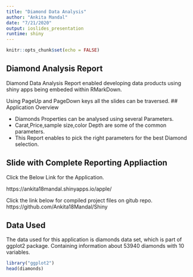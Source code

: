 ```yaml
---
title: "Diamond Data Analysis"
author: "Ankita Mandal"
date: "7/21/2020"
output: ioslides_presentation
runtime: shiny
---
```


```r
knitr::opts_chunk$set(echo = FALSE)
```

## Diamond Analysis Report

Diamond Data Analysis Report enabled developing data products using shiny apps being embeded within RMarkDown.

Using PageUp and PageDown keys all the slides can be traversed.
## Application Overview

- Diamonds Properties can be analysed using several Parameters.
- Carat,Price,sample size,color Depth are some of the common parameters.
- This Report enables to pick the right parameters for the best Diamond selection.


## Slide with Complete Reporting Appliaction

Click the Below Link for the Application.

https://ankita18mandal.shinyapps.io/apple/

Click the link below for compiled project files on gitub repo.
https://github.com/Ankita18Mandal/Shiny

## Data Used
The data used for this application is diamonds data set, which is part of ggplot2 package. Containing information about 53940 diamonds with 10 variables.
```r
library("ggplot2")
head(diamonds)
```

